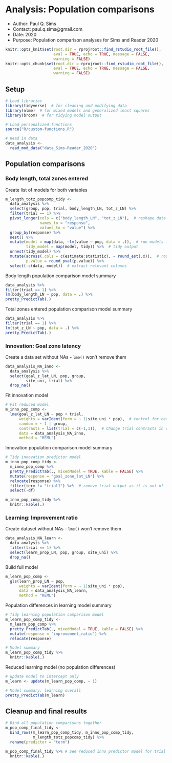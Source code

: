 # Analysis: Population comparisons
- Author: Paul Q. Sims
- Contact: paul.q.sims@gmail.com
- Date: 2020
- Purpose: Population comparison analyses for Sims and Reader 2020

```r
knitr::opts_knit$set(root.dir = rprojroot::find_rstudio_root_file(),
                     eval = TRUE, echo = TRUE, message = FALSE,
                     warning = FALSE)
knitr::opts_chunk$set(root.dir = rprojroot::find_rstudio_root_file(),
                     eval = TRUE, echo = TRUE, message = FALSE,
                     warning = FALSE)
```

## Setup

```r
# Load libraries
library(tidyverse)  # for cleaning and modifying data
library(nlme)  # for mixed models and generalized least squares
library(broom)  # for tidying model output

# Load personalized functions
source("R/custom-functions.R")

# Read in data
data_analysis <-
  read_mod_data("data_Sims-Reader_2020")
```

## Population comparisons

### Body length, total zones entered

Create list of models for both variables

```r
m_length_totz_popcomp_tidy <- 
  data_analysis %>%
  select(group, pop, trial, body_length_LN, tot_z_LN) %>%
  filter(trial == 1) %>% 
  pivot_longer(cols = c("body_length_LN", "tot_z_LN"),  # reshape data
               names_to = "response",
               values_to = "value") %>%
  group_by(response) %>%
  nest() %>%
  mutate(model = map(data, ~lm(value ~ pop, data = .)),  # run models for each
         tidy_model = map(model, tidy)) %>%  # tidy output
  unnest(tidy_model) %>%
  mutate(across(.cols = c(estimate:statistic), ~ round_est(.x)),  # round values
         p.value = round_pval(p.value)) %>%  
  select(-c(data, model))  # extract relevant columns 
```

Body length population comparison model summary

```r
data_analysis %>%
filter(trial == 1) %>%
lm(body_length_LN ~ pop, data = .) %>%
pretty_PredictTab(.)
```

Total zones entered population comparison model summary

```r
data_analysis %>%
filter(trial == 1) %>%
lm(tot_z_LN ~ pop, data = .) %>%
pretty_PredictTab(.)
```

### Innovation: Goal zone latency

Create a data set without NAs - `lme()` won't remove them

```r
data_analysis_NA_inno <-
  data_analysis %>%
  select(goal_z_lat_LN, pop, group,
         site_uni, trial) %>%
  drop_na() 
```

Fit innovation model

```r
# Fit reduced model
m_inno_pop_comp <- 
  lme(goal_z_lat_LN ~ pop + trial,
      weights = varIdent(form = ~ 1|site_uni * pop),  # control for heteroscedasticity
      random = ~ 1 | group,
      contrasts = list(trial = c(-1,1)),  # Change trial contrasts in order to get marginal effects for average trial 
      data = data_analysis_NA_inno,
      method = "REML")
```

Innovation population comparison model summary

```r
# Tidy innovation predictor model
m_inno_pop_comp_tidy <-
  m_inno_pop_comp %>%
  pretty_PredictTab(., mixedModel = TRUE, kable = FALSE) %>%
  mutate(response = "goal_zone_lat_LN") %>%
  relocate(response) %>%
  filter(term != "trial1") %>%  # remove trial output as it is not of interest here
  select(-df)

m_inno_pop_comp_tidy %>%
  knitr::kable(.) 
```

### Learning: Improvement ratio

Create dataset without NAs - `lme()` won't remove them

```r
data_analysis_NA_learn <-
  data_analysis %>%
  filter(trial == 1) %>%
  select(learn_prop_LN, pop, group, site_uni) %>%
  drop_na() 
```

Build full model

```r
m_learn_pop_comp <- 
  gls(learn_prop_LN ~ pop,
      weights = varIdent(form = ~ 1|site_uni * pop),
      data = data_analysis_NA_learn,
      method = "REML")
```

Population differences in learning model summary

```r
# Tidy learning population comparison model
m_learn_pop_comp_tidy <-
  m_learn_pop_comp %>%
  pretty_PredictTab(., mixedModel = TRUE, kable = FALSE) %>%
  mutate(response = "improvement_ratio") %>%
  relocate(response)

# Model summary
m_learn_pop_comp_tidy %>%
  knitr::kable(.) 
```

Reduced learning model (no population differences)

```r
# update model to intercept only
m_learn <- update(m_learn_pop_comp, ~ 1)  

# Model summary: learning overall
pretty_PredictTab(m_learn)
```

## Cleanup and final results

```r
# Bind all population comparisons together
m_pop_comp_final_tidy <-
  bind_rows(m_learn_pop_comp_tidy, m_inno_pop_comp_tidy,
            m_length_totz_popcomp_tidy) %>%
  rename(predictor = "term")

m_pop_comp_final_tidy %>% # See reduced inno predictor model for trial measure of learning
  knitr::kable(.) 
```

